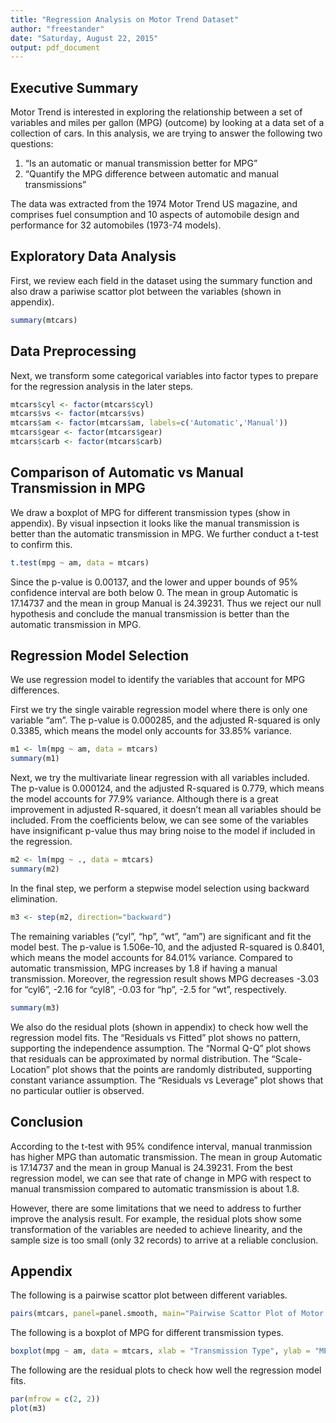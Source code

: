 ```yaml
---
title: "Regression Analysis on Motor Trend Dataset"
author: "freestander"
date: "Saturday, August 22, 2015"
output: pdf_document
---
```


## Executive Summary

Motor Trend is interested in exploring the relationship between a set of variables and miles per gallon (MPG) (outcome) by looking at a data set of a collection of cars. In this analysis, we are trying to answer the following two questions:

1. "Is an automatic or manual transmission better for MPG"
2. "Quantify the MPG difference between automatic and manual transmissions"

The data was extracted from the 1974 Motor Trend US magazine, and comprises fuel consumption and 10 aspects of automobile design and performance for 32 automobiles (1973-74 models).

## Exploratory Data Analysis 

First, we review each field in the dataset using the summary function and also draw a pariwise scattor plot between the variables (shown in appendix). 

```r
summary(mtcars)
```

## Data Preprocessing

Next, we transform some categorical variables into factor types to prepare for the regression analysis in the later steps.

```r
mtcars$cyl <- factor(mtcars$cyl)
mtcars$vs <- factor(mtcars$vs)
mtcars$am <- factor(mtcars$am, labels=c('Automatic','Manual'))
mtcars$gear <- factor(mtcars$gear)
mtcars$carb <- factor(mtcars$carb)
```

## Comparison of Automatic vs Manual Transmission in MPG

We draw a boxplot of MPG for different transmission types (show in appendix). By visual inpsection it looks like the manual transmission is better than the automatic transmission in MPG. We further conduct a t-test to confirm this.

```r
t.test(mpg ~ am, data = mtcars) 
```

Since the p-value is 0.00137, and the lower and upper bounds of 95% confidence interval are both below 0. The mean in group Automatic is 17.14737 and the mean in group Manual is 24.39231. Thus we reject our null hypothesis and conclude the manual transmission is better than the automatic transmission in MPG.

## Regression Model Selection

We use regression model to identify the variables that account for MPG differences. 

First we try the single vairable regression model where there is only one variable "am". The p-value is 0.000285, and the adjusted R-squared is only 0.3385, which means the model only accounts for 33.85% variance.

```r
m1 <- lm(mpg ~ am, data = mtcars)
summary(m1)
```

Next, we try the multivariate linear regression with all variables included. The p-value is 0.000124, and the adjusted R-squared is 0.779, which means the model accounts for 77.9% variance. Although there is a great improvement in adjusted R-squared, it doesn't mean all variables should be included. From the coefficients below, we can see some of the variables have insignificant p-value thus may bring noise to the model if included in the regression.

```r
m2 <- lm(mpg ~ ., data = mtcars)
summary(m2)
```

In the final step, we perform a stepwise model selection using backward elimination.

```r
m3 <- step(m2, direction="backward")
```

The remaining variables ("cyl", "hp", "wt", "am") are significant and fit the model best. The p-value is 1.506e-10, and the adjusted R-squared is 0.8401, which means the model accounts for 84.01% variance. Compared to automatic transmission, MPG increases by 1.8 if having a manual transmission. Moreover, the regression result shows MPG decreases -3.03 for "cyl6", -2.16 for "cyl8", -0.03 for "hp", -2.5 for "wt", respectively. 

```r
summary(m3)
```

We also do the residual plots (shown in appendix) to check how well the regression model fits. The "Residuals vs Fitted" plot shows no pattern, supporting the independence assumption. The "Normal Q-Q" plot shows that residuals can be approximated by normal distribution. The "Scale-Location" plot shows that the points are randomly distributed, supporting constant variance assumption. The "Residuals vs Leverage" plot shows that no particular outlier is observed.

## Conclusion

According to the t-test with 95% condifence interval, manual tranmission has higher MPG than automatic transmission. The mean in group Automatic is 17.14737 and the mean in group Manual is 24.39231. From the best regression model, we can see that rate of change in MPG with respect to manual transmission compared to automatic transmission is about 1.8.

However, there are some limitations that we need to address to further improve the analysis result. For example, the residual plots show some transformation of the variables are needed to achieve linearity, and the sample size is too small (only 32 records) to arrive at a reliable conclusion.

## Appendix

The following is a pairwise scattor plot between different variables.

```r
pairs(mtcars, panel=panel.smooth, main="Pairwise Scattor Plot of Motor Trend Car Road Tests")
```

The following is a boxplot of MPG for different transmission types.

```r
boxplot(mpg ~ am, data = mtcars, xlab = "Transmission Type", ylab = "MPG", main="MPG by Transmission Type")
```

The following are the residual plots to check how well the regression model fits.

```r
par(mfrow = c(2, 2))
plot(m3)
```

